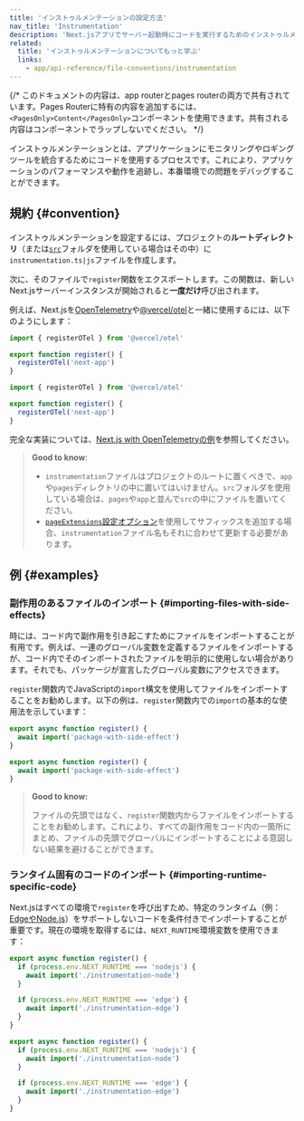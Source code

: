 ```yaml
---
title: 'インストゥルメンテーションの設定方法'
nav_title: 'Instrumentation'
description: 'Next.jsアプリでサーバー起動時にコードを実行するためのインストゥルメンテーションの使い方を学びましょう'
related:
  title: 'インストゥルメンテーションについてもっと学ぶ'
  links:
    - app/api-reference/file-conventions/instrumentation
---
```


{/* このドキュメントの内容は、app routerとpages routerの両方で共有されています。Pages Routerに特有の内容を追加するには、`<PagesOnly>Content</PagesOnly>`コンポーネントを使用できます。共有される内容はコンポーネントでラップしないでください。 */}

インストゥルメンテーションとは、アプリケーションにモニタリングやロギングツールを統合するためにコードを使用するプロセスです。これにより、アプリケーションのパフォーマンスや動作を追跡し、本番環境での問題をデバッグすることができます。

## 規約 {#convention}

インストゥルメンテーションを設定するには、プロジェクトの**ルートディレクトリ**（または[`src`](/docs/app/api-reference/file-conventions/src-folder)フォルダを使用している場合はその中）に`instrumentation.ts|js`ファイルを作成します。

次に、そのファイルで`register`関数をエクスポートします。この関数は、新しいNext.jsサーバーインスタンスが開始されると**一度だけ**呼び出されます。

例えば、Next.jsを[OpenTelemetry](https://opentelemetry.io/)や[@vercel/otel](https://vercel.com/docs/observability/otel-overview)と一緒に使用するには、以下のようにします：

<Tabs>
<TabItem value="ts" label="TypeScript">

```ts title="instrumentation.ts" switcher
import { registerOTel } from '@vercel/otel'

export function register() {
  registerOTel('next-app')
}
```

</TabItem>
<TabItem value="js" label="JavaScript">

```js title="instrumentation.js" switcher
import { registerOTel } from '@vercel/otel'

export function register() {
  registerOTel('next-app')
}
```

</TabItem>
</Tabs>

完全な実装については、[Next.js with OpenTelemetryの例](https://github.com/vercel/next.js/tree/canary/examples/with-opentelemetry)を参照してください。

> **Good to know**:
>
> - `instrumentation`ファイルはプロジェクトのルートに置くべきで、`app`や`pages`ディレクトリの中に置いてはいけません。`src`フォルダを使用している場合は、`pages`や`app`と並んで`src`の中にファイルを置いてください。
> - [`pageExtensions`設定オプション](/docs/app/api-reference/config/next-config-js/pageExtensions)を使用してサフィックスを追加する場合、`instrumentation`ファイル名もそれに合わせて更新する必要があります。

## 例 {#examples}

### 副作用のあるファイルのインポート {#importing-files-with-side-effects}

時には、コード内で副作用を引き起こすためにファイルをインポートすることが有用です。例えば、一連のグローバル変数を定義するファイルをインポートするが、コード内でそのインポートされたファイルを明示的に使用しない場合があります。それでも、パッケージが宣言したグローバル変数にアクセスできます。

`register`関数内でJavaScriptの`import`構文を使用してファイルをインポートすることをお勧めします。以下の例は、`register`関数内での`import`の基本的な使用法を示しています：

<Tabs>
<TabItem value="ts" label="TypeScript">

```ts title="instrumentation.ts" switcher
export async function register() {
  await import('package-with-side-effect')
}
```

</TabItem>
<TabItem value="js" label="JavaScript">

```js title="instrumentation.js" switcher
export async function register() {
  await import('package-with-side-effect')
}
```

</TabItem>
</Tabs>

> **Good to know:**
>
> ファイルの先頭ではなく、`register`関数内からファイルをインポートすることをお勧めします。これにより、すべての副作用をコード内の一箇所にまとめ、ファイルの先頭でグローバルにインポートすることによる意図しない結果を避けることができます。

### ランタイム固有のコードのインポート {#importing-runtime-specific-code}

Next.jsはすべての環境で`register`を呼び出すため、特定のランタイム（例：[EdgeやNode.js](/docs/app/building-your-application/rendering/edge-and-nodejs-runtimes)）をサポートしないコードを条件付きでインポートすることが重要です。現在の環境を取得するには、`NEXT_RUNTIME`環境変数を使用できます：

<Tabs>
<TabItem value="ts" label="TypeScript">

```ts title="instrumentation.ts" switcher
export async function register() {
  if (process.env.NEXT_RUNTIME === 'nodejs') {
    await import('./instrumentation-node')
  }

  if (process.env.NEXT_RUNTIME === 'edge') {
    await import('./instrumentation-edge')
  }
}
```

</TabItem>
<TabItem value="js" label="JavaScript">

```js title="instrumentation.js" switcher
export async function register() {
  if (process.env.NEXT_RUNTIME === 'nodejs') {
    await import('./instrumentation-node')
  }

  if (process.env.NEXT_RUNTIME === 'edge') {
    await import('./instrumentation-edge')
  }
}
```

</TabItem>
</Tabs>

